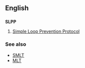 ==English==
==={{initialism}}===
'''SLPP'''

#{{computing}} [[w:Nortel Simple Loop Prevention Protocol|Simple Loop Prevention Protocol]]

===See also===
*[[SMLT]]
*[[MLT]]